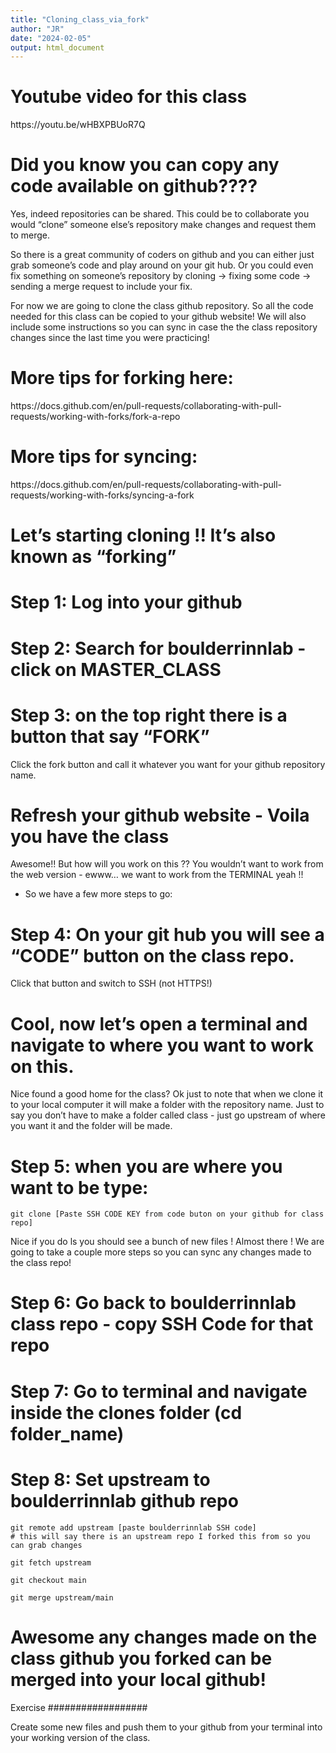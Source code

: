 ```yaml
---
title: "Cloning_class_via_fork"
author: "JR"
date: "2024-02-05"
output: html_document
---
```

# Youtube video for this class
https://youtu.be/wHBXPBUoR7Q

# Did you know you can copy any code available on github????
Yes, indeed repositories can be shared. This could be to collaborate
you would "clone" someone else's repository make changes and request them to merge.

So there is a great community of coders on github and you can either
just grab someone's code and play around on your git hub. Or you could even fix something on someone's repository by cloning -> fixing some code -> sending a merge request to include your fix.

For now we are going to clone the class github repository. So all 
the code needed for this class can be copied to your github website!
We will also include some instructions so you can sync in case the 
the class repository changes since the last time you were practicing!

# More tips for forking here:
https://docs.github.com/en/pull-requests/collaborating-with-pull-requests/working-with-forks/fork-a-repo

# More tips for syncing:
https://docs.github.com/en/pull-requests/collaborating-with-pull-requests/working-with-forks/syncing-a-fork



# Let's starting cloning !! It's also known as "forking"

# Step 1: Log into your github

# Step 2: Search for boulderrinnlab - click on MASTER_CLASS

# Step 3: on the top right there is a button that say "FORK"
Click the fork button and call it whatever you want for your github repository name.

# Refresh your github website - Voila you have the class
Awesome!! But how will you work on this ?? You wouldn't want to work
from the web version - ewww... we want to work from the TERMINAL yeah !!

- So we have a few more steps to go:

# Step 4: On your git hub you will see a "CODE" button on the class repo.
Click that button and switch to SSH (not HTTPS!)

# Cool, now let's open a terminal and navigate to where you want to work on this.
Nice found a good home for the class? Ok just to note that when we clone it to your local
computer it will make a folder with the repository name. Just to say you don't have to make a folder called class - just go upstream of where you want it and the folder will be made.

# Step 5: when you are where you want to be type:
```git

git clone [Paste SSH CODE KEY from code buton on your github for class repo]

```
Nice if you do ls you should see a bunch of new files ! Almost there !
We are going to take a couple more steps so you can sync any changes made to the class repo!

# Step 6: Go back to boulderrinnlab class repo - copy SSH Code for that repo

# Step 7: Go to terminal and navigate inside the clones folder (cd folder_name)

# Step 8: Set upstream to boulderrinnlab github repo

```git
git remote add upstream [paste boulderrinnlab SSH code]
# this will say there is an upstream repo I forked this from so you can grab changes

git fetch upstream

git checkout main

git merge upstream/main

```

# Awesome any changes made on the class github you forked can be merged into your local github!

##################
Exercise
##################

Create some new files and push them to your github from your terminal into 
your working version of the class.


